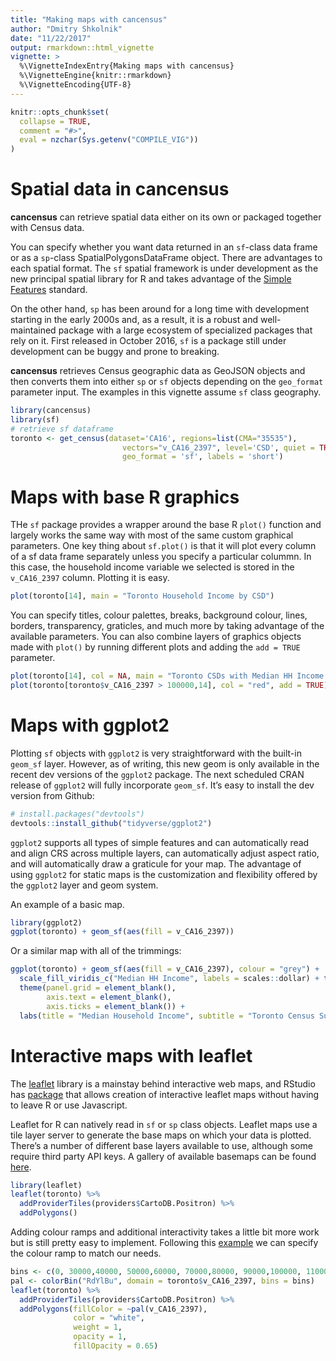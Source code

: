 ```yaml
---
title: "Making maps with cancensus"
author: "Dmitry Shkolnik"
date: "11/22/2017"
output: rmarkdown::html_vignette
vignette: >
  %\VignetteIndexEntry{Making maps with cancensus}
  %\VignetteEngine{knitr::rmarkdown}
  %\VignetteEncoding{UTF-8}
---
```


```r
knitr::opts_chunk$set(
  collapse = TRUE,
  comment = "#>",
  eval = nzchar(Sys.getenv("COMPILE_VIG"))
)
```

# Spatial data in cancensus

**cancensus** can retrieve spatial data either on its own or packaged together with Census data. 

You can specify whether you want data returned in an `sf`-class data frame or as a `sp`-class SpatialPolygonsDataFrame object. There are advantages to each spatial format. The `sf` spatial framework is under development as the new principal spatial library for R and takes advantage of the [Simple Features](https://en.wikipedia.org/wiki/Simple_Features) standard. 

On the other hand, `sp` has been around for a long time with development starting in the early 2000s and, as a result, it is a robust and well-maintained package with a large ecosystem of specialized packages that rely on it. First released in October 2016, `sf` is a package still under development can be buggy and prone to breaking. 

**cancensus** retrieves Census geographic data as GeoJSON objects and then converts them into either `sp` or `sf` objects depending on the `geo_format` parameter input. The examples in this vignette assume `sf` class geography.

```r
library(cancensus)
library(sf)
# retrieve sf dataframe
toronto <- get_census(dataset='CA16', regions=list(CMA="35535"),
                         vectors="v_CA16_2397", level='CSD', quiet = TRUE, 
                         geo_format = 'sf', labels = 'short')
```

# Maps with base R graphics

THe `sf` package provides a wrapper around the base R `plot()` function and largely works the same way with most of the same custom graphical parameters. One key thing about `sf.plot()` is that it will plot every column of a sf data frame separately unless you specify a particular colummn. In this case, the household income variable we selected is stored in the `v_CA16_2397` column. Plotting it is easy. 

```r
plot(toronto[14], main = "Toronto Household Income by CSD")
```

You can specify titles, colour palettes, breaks, background colour, lines, borders, transparency, graticles, and much more by taking advantage of the available parameters. You can also combine layers of graphics objects made with `plot()` by running different plots and adding the `add = TRUE` parameter. 

```r
plot(toronto[14], col = NA, main = "Toronto CSDs with Median HH Income > 100,000", lty = 3)
plot(toronto[toronto$v_CA16_2397 > 100000,14], col = "red", add = TRUE)
```

# Maps with ggplot2

Plotting `sf` objects with `ggplot2` is very straightforward with the built-in `geom_sf` layer. However, as of writing, this new geom is only available in the recent dev versions of the `ggplot2` package. The next scheduled CRAN release of `ggplot2` will fully incorporate `geom_sf`. It's easy to install the dev version from Github:

```r
# install.packages("devtools")
devtools::install_github("tidyverse/ggplot2")
```

`ggplot2` supports all types of simple features and can automatically read and align CRS across multiple layers, can automatically adjust aspect ratio, and will automatically draw a graticule for your map. The advantage of using `ggplot2` for static maps is the customization and flexibility offered by the `ggplot2` layer and geom system.

An example of a basic map.

```r
library(ggplot2)
ggplot(toronto) + geom_sf(aes(fill = v_CA16_2397))
```

Or a similar map with all of the trimmings: 

```r
ggplot(toronto) + geom_sf(aes(fill = v_CA16_2397), colour = "grey") +
  scale_fill_viridis_c("Median HH Income", labels = scales::dollar) + theme_minimal() +
  theme(panel.grid = element_blank(),
        axis.text = element_blank(),
        axis.ticks = element_blank()) + 
  labs(title = "Median Household Income", subtitle = "Toronto Census Subdivisions, 2016 Census")
```

# Interactive maps with leaflet

The [leaflet](http://leafletjs.com) library is a mainstay behind interactive web maps, and RStudio has [package](https://rstudio.github.io/leaflet/) that allows creation of interactive leaflet maps without having to leave R or use Javascript. 

Leaflet for R can natively read in `sf` or `sp` class objects. Leaflet maps use a tile layer server to generate the base maps on which your data is plotted. There's a number of different base layers available to use, although some require third party API keys. A gallery of available basemaps can be found [here](http://leaflet-extras.github.io/leaflet-providers/preview/index.html).

```r
library(leaflet)
leaflet(toronto) %>% 
  addProviderTiles(providers$CartoDB.Positron) %>%
  addPolygons()
```

Adding colour ramps and additional interactivity takes a little bit more work but is still pretty easy to implement. Following this [example](https://rstudio.github.io/leaflet/choropleths.html) we can specify the colour ramp to match our needs. 

```r
bins <- c(0, 30000,40000, 50000,60000, 70000,80000, 90000,100000, 110000, Inf)
pal <- colorBin("RdYlBu", domain = toronto$v_CA16_2397, bins = bins)
leaflet(toronto) %>% 
  addProviderTiles(providers$CartoDB.Positron) %>%
  addPolygons(fillColor = ~pal(v_CA16_2397),
              color = "white",
              weight = 1,
              opacity = 1,
              fillOpacity = 0.65)
```


